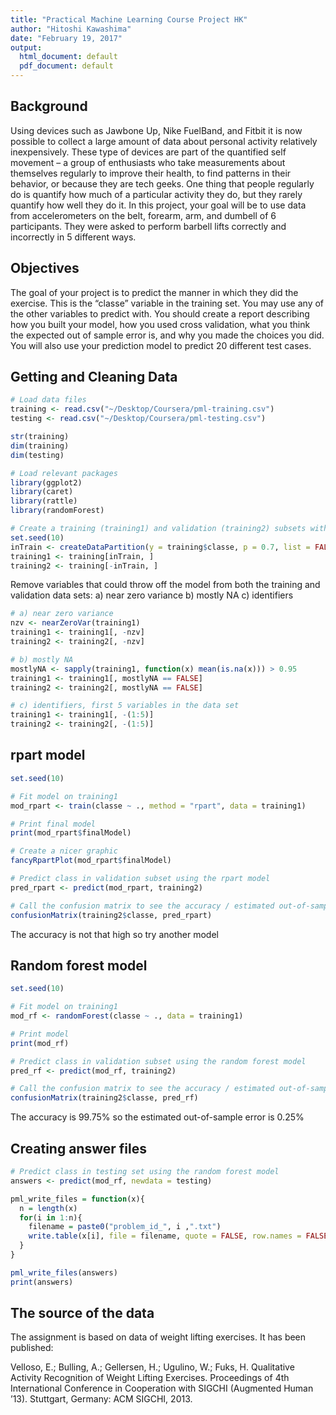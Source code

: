 ```yaml
---
title: "Practical Machine Learning Course Project HK"
author: "Hitoshi Kawashima"
date: "February 19, 2017"
output:
  html_document: default
  pdf_document: default
---
```


## Background

Using devices such as Jawbone Up, Nike FuelBand, and Fitbit it is now possible to collect a large amount of data about personal activity relatively inexpensively. These type of devices are part of the quantified self movement – a group of enthusiasts who take measurements about themselves regularly to improve their health, to find patterns in their behavior, or because they are tech geeks. One thing that people regularly do is quantify how much of a particular activity they do, but they rarely quantify how well they do it. In this project, your goal will be to use data from accelerometers on the belt, forearm, arm, and dumbell of 6 participants. They were asked to perform barbell lifts correctly and incorrectly in 5 different ways.

## Objectives

The goal of your project is to predict the manner in which they did the exercise. This is the "classe" variable in the training set. You may use any of the other variables to predict with. You should create a report describing how you built your model, how you used cross validation, what you think the expected out of sample error is, and why you made the choices you did. You will also use your prediction model to predict 20 different test cases.

## Getting and Cleaning Data

```r
# Load data files
training <- read.csv("~/Desktop/Coursera/pml-training.csv")
testing <- read.csv("~/Desktop/Coursera/pml-testing.csv")

str(training)
dim(training)
dim(testing)

# Load relevant packages
library(ggplot2)
library(caret)
library(rattle)
library(randomForest)

# Create a training (training1) and validation (training2) subsets within the training data
set.seed(10)
inTrain <- createDataPartition(y = training$classe, p = 0.7, list = FALSE)
training1 <- training[inTrain, ]
training2 <- training[-inTrain, ]
```

Remove variables that could throw off the model from both the training and validation data sets: a) near zero variance b) mostly NA c) identifiers

```r
# a) near zero variance
nzv <- nearZeroVar(training1)
training1 <- training1[, -nzv]
training2 <- training2[, -nzv]

# b) mostly NA
mostlyNA <- sapply(training1, function(x) mean(is.na(x))) > 0.95
training1 <- training1[, mostlyNA == FALSE]
training2 <- training2[, mostlyNA == FALSE]

# c) identifiers, first 5 variables in the data set
training1 <- training1[, -(1:5)]
training2 <- training2[, -(1:5)]
```

## rpart model

```r
set.seed(10)

# Fit model on training1
mod_rpart <- train(classe ~ ., method = "rpart", data = training1)

# Print final model
print(mod_rpart$finalModel)

# Create a nicer graphic
fancyRpartPlot(mod_rpart$finalModel)

# Predict class in validation subset using the rpart model
pred_rpart <- predict(mod_rpart, training2)

# Call the confusion matrix to see the accuracy / estimated out-of-sample error
confusionMatrix(training2$classe, pred_rpart)
```
The accuracy is not that high so try another model

## Random forest model

```r
set.seed(10)

# Fit model on training1
mod_rf <- randomForest(classe ~ ., data = training1)

# Print model
print(mod_rf)

# Predict class in validation subset using the random forest model
pred_rf <- predict(mod_rf, training2)

# Call the confusion matrix to see the accuracy / estimated out-of-sample error
confusionMatrix(training2$classe, pred_rf)
```
The accuracy is 99.75% so the estimated out-of-sample error is 0.25%

## Creating answer files

```r
# Predict class in testing set using the random forest model
answers <- predict(mod_rf, newdata = testing)

pml_write_files = function(x){
  n = length(x)
  for(i in 1:n){
    filename = paste0("problem_id_", i ,".txt")
    write.table(x[i], file = filename, quote = FALSE, row.names = FALSE, col.names = FALSE)
  }
}

pml_write_files(answers)
print(answers)
```

## The source of the data

The assignment is based on data of weight lifting exercises. It has been published:

Velloso, E.; Bulling, A.; Gellersen, H.; Ugulino, W.; Fuks, H. Qualitative Activity Recognition of Weight Lifting Exercises. Proceedings of 4th International Conference in Cooperation with SIGCHI (Augmented Human '13). Stuttgart, Germany: ACM SIGCHI, 2013.
